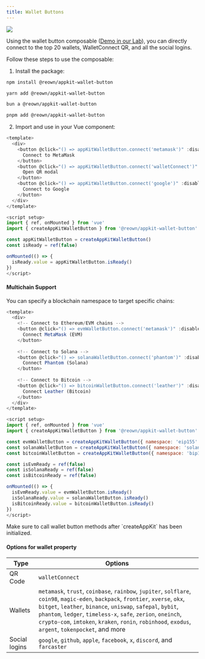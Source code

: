 ```yaml
---
title: Wallet Buttons
---
```


<Frame>
  <img src="/images/assets/walletButtons.jpg" />
</Frame>

Using the wallet button composable ([Demo in our Lab](https://appkit-lab.reown.com/appkit/?name=wagmi)), you can directly connect to the top 20 wallets, WalletConnect QR, and all the social logins.

Follow these steps to use the composable:

1. Install the package:

<CodeGroup>

```bash npm
npm install @reown/appkit-wallet-button
```

```bash Yarn
yarn add @reown/appkit-wallet-button
```

```bash Bun
bun a @reown/appkit-wallet-button
```

```bash pnpm
pnpm add @reown/appkit-wallet-button
```

</CodeGroup>

2. Import and use in your Vue component:

```javascript
<template>
  <div>
    <button @click="() => appKitWalletButton.connect('metamask')" :disabled="!isReady">
      Connect to MetaMask
    </button>
    <button @click="() => appKitWalletButton.connect('walletConnect')" :disabled="!isReady">
      Open QR modal
    </button>
    <button @click="() => appKitWalletButton.connect('google')" :disabled="!isReady">
      Connect to Google
    </button>
  </div>
</template>

<script setup>
import { ref, onMounted } from 'vue'
import { createAppKitWalletButton } from '@reown/appkit-wallet-button'

const appKitWalletButton = createAppKitWalletButton()
const isReady = ref(false)

onMounted(() => {
  isReady.value = appKitWalletButton.isReady()
})
</script>
```

#### Multichain Support

You can specify a blockchain namespace to target specific chains:

```javascript
<template>
  <div>
    <!-- Connect to Ethereum/EVM chains -->
    <button @click="() => evmWalletButton.connect('metamask')" :disabled="!isEvmReady">
      Connect MetaMask (EVM)
    </button>
    
    <!-- Connect to Solana -->
    <button @click="() => solanaWalletButton.connect('phantom')" :disabled="!isSolanaReady">
      Connect Phantom (Solana)
    </button>
    
    <!-- Connect to Bitcoin -->
    <button @click="() => bitcoinWalletButton.connect('leather')" :disabled="!isBitcoinReady">
      Connect Leather (Bitcoin)
    </button>
  </div>
</template>

<script setup>
import { ref, onMounted } from 'vue'
import { createAppKitWalletButton } from '@reown/appkit-wallet-button'

const evmWalletButton = createAppKitWalletButton({ namespace: 'eip155' })
const solanaWalletButton = createAppKitWalletButton({ namespace: 'solana' })
const bitcoinWalletButton = createAppKitWalletButton({ namespace: 'bip122' })

const isEvmReady = ref(false)
const isSolanaReady = ref(false)
const isBitcoinReady = ref(false)

onMounted(() => {
  isEvmReady.value = evmWalletButton.isReady()
  isSolanaReady.value = solanaWalletButton.isReady()
  isBitcoinReady.value = bitcoinWalletButton.isReady()
})
</script>
```

<Note>
  Make sure to call wallet button methods after `createAppKit` has been initialized.
</Note>

#### Options for wallet property

| Type          | Options                                                                                                                                                                                                                                                                                                                                                                       |
| ------------- | ----------------------------------------------------------------------------------------------------------------------------------------------------------------------------------------------------------------------------------------------------------------------------------------------------------------------------------------------------------------------------- |
| QR Code       | `walletConnect`                                                                                                                                                                                                                                                                                                                                                               |
| Wallets       | `metamask`, `trust`, `coinbase`, `rainbow`, `jupiter`, `solflare`, `coin98`, `magic-eden`, `backpack`, `frontier`, `xverse`, `okx`, `bitget`, `leather`, `binance`, `uniswap`, `safepal`, `bybit`, `phantom`, `ledger`, `timeless-x`, `safe`, `zerion`, `oneinch`, `crypto-com`, `imtoken`, `kraken`, `ronin`, `robinhood`, `exodus`, `argent`, `tokenpocket`, and more |
| Social logins | `google`, `github`, `apple`, `facebook`, `x`, `discord`, and `farcaster`                                                                                                                                                                                                                                                                                                      |
